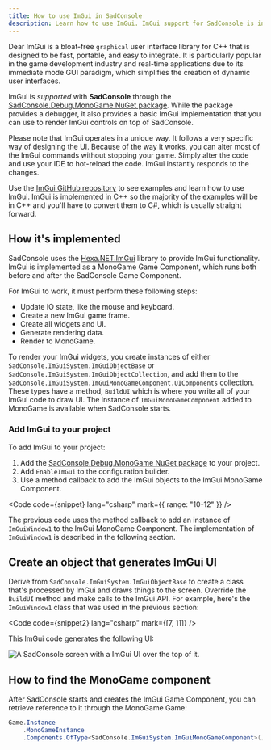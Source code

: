 ```yaml
---
title: How to use ImGui in SadConsole
description: Learn how to use ImGui. ImGui support for SadConsole is included in the the debugger package, which only works with MonoGame.
---
```



Dear ImGui is a bloat-free `graphical` user interface library for C++ that is designed to be fast, portable, and easy to integrate. It is particularly popular in the game development industry and real-time applications due to its immediate mode GUI paradigm, which simplifies the creation of dynamic user interfaces.

ImGui is _supported_ with **SadConsole** through the [SadConsole.Debug.MonoGame NuGet package](https://www.nuget.org/packages/SadConsole.Debug.MonoGame/). While the package provides a debugger, it also provides a basic ImGui implementation that you can use to render ImGui controls on top of SadConsole.

Please note that ImGui operates in a unique way. It follows a very specific way of designing the UI. Because of the way it works, you can alter most of the ImGui commands without stopping your game. Simply alter the code and use your IDE to hot-reload the code. ImGui instantly responds to the changes.

Use the [ImGui GitHub repository](https://github.com/ocornut/imgui) to see examples and learn how to use ImGui. ImGui is implemented in C++ so the majority of the examples will be in C++ and you'll have to convert them to C#, which is usually straight forward.

## How it's implemented

SadConsole uses the [Hexa.NET.ImGui](https://github.com/HexaEngine/Hexa.NET.ImGui) library to provide ImGui functionality. ImGui is implemented as a MonoGame Game Component, which runs both before and after the SadConsole Game Component.

For ImGui to work, it must perform these following steps:

- Update IO state, like the mouse and keyboard.
- Create a new ImGui game frame.
- Create all widgets and UI.
- Generate rendering data.
- Render to MonoGame.

To render your ImGui widgets, you create instances of either `SadConsole.ImGuiSystem.ImGuiObjectBase` or `SadConsole.ImGuiSystem.ImGuiObjectCollection`, and add them to the `SadConsole.ImGuiSystem.ImGuiMonoGameComponent.UIComponents` collection. These types have a method, `BuildUI` which is where you write all of your ImGui code to draw UI. The instance of `ImGuiMonoGameComponent` added to MonoGame is available when SadConsole starts.

### Add ImGui to your project

To add ImGui to your project:

01. Add the [SadConsole.Debug.MonoGame NuGet package](https://www.nuget.org/packages/SadConsole.Debug.MonoGame/) to your project.
01. Add `EnableImGui` to the configuration builder.
01. Use a method callback to add the ImGui objects to the ImGui MonoGame Component.


<Code code={snippet} lang="csharp" mark={{ range: "10-12" }} />

The previous code uses the method callback to add an instance of `ImGuiWindow1` to the ImGui MonoGame Component. The implementation of `ImGuiWindow1` is described in the following section.

## Create an object that generates ImGui UI

Derive from `SadConsole.ImGuiSystem.ImGuiObjectBase` to create a class that's processed by ImGui and draws things to the screen. Override the `BuildUI` method and make calls to the ImGui API. For example, here's the `ImGuiWindow1` class that was used in the previous section:


<Code code={snippet2} lang="csharp" mark={[7, 11]} />

This ImGui code generates the following UI:

![A SadConsole screen with a ImGui UI over the top of it.](images/how-to-use-imgui/example.png)

## How to find the MonoGame component

After SadConsole starts and creates the ImGui Game Component, you can retrieve reference to it through the MonoGame Game:

```csharp
Game.Instance
    .MonoGameInstance
    .Components.OfType<SadConsole.ImGuiSystem.ImGuiMonoGameComponent>().First()
```
